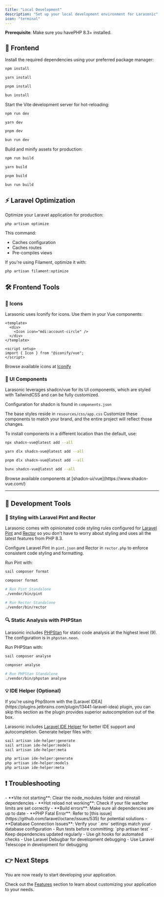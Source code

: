 ```yaml
---
title: "Local Development"
description: "Set up your local development environment for Larasonic"
icon: "terminal"
---
```


<Info>**Prerequisite**: Make sure you havePHP 8.3+ installed.</Info>

## 🎨 Frontend

Install the required dependencies using your preferred package manager:

<CodeGroup>

```bash npm
npm install
```

```bash yarn
yarn install
```

```bash pnpm
pnpm install
```

```bash bun
bun install
```

</CodeGroup>

Start the Vite development server for hot-reloading:

<CodeGroup>

```bash npm
npm run dev
```

```bash yarn
yarn dev
```

```bash pnpm
pnpm dev
```

```bash bun
bun run dev
```

</CodeGroup>

Build and minify assets for production:

<CodeGroup>

```bash npm
npm run build
```

```bash yarn
yarn build
```

```bash pnpm
pnpm build
```

```bash bun
bun run build
```

</CodeGroup>

## ⚡ Laravel Optimization

Optimize your Laravel application for production:

```bash
php artisan optimize
```

This command:

- Caches configuration
- Caches routes
- Pre-compiles views

If you're using Filament, optimize it with:

```bash
php artisan filament:optimize
```

## 🛠️ Frontend Tools

### 🎯 Icons

Larasonic uses Iconify for icons. Use them in your Vue components:

```vue
<template>
  <div>
    <Icon icon="mdi:account-circle" />
  </div>
</template>

<script setup>
import { Icon } from "@iconify/vue";
</script>
```

<Tip>Browse available icons at [Iconify](https://iconify.design/)</Tip>

### 🧩 UI Components

Larasonic leverages shadcn/vue for its UI components, which are styled with TailwindCSS and can be fully customized.

Configuration for shadcn is found in `components.json`

The base styles reside in `resources/css/app.css`
Customize these components to match your brand, and the entire project will reflect those changes.

To install components in a different location than the default, use:

<CodeGroup>

```bash npm
npx shadcn-vue@latest add --all
```

```bash yarn
yarn dlx shadcn-vue@latest add --all
```

```bash pnpm
pnpm dlx shadcn-vue@latest add --all
```

```bash bun
bunx shadcn-vue@latest add --all
```

</CodeGroup>
<Tip>
  Browse available components at [shadcn-ui/vue](https://www.shadcn-vue.com/)
</Tip>

---

## 🔧 Development Tools

### 📝 Styling with Laravel Pint and Rector

Larasonic comes with opinionated code styling rules configured for [Laravel Pint](https://github.com/laravel/pint) and [Rector](https://github.com/rectorphp/rector) so you don't have to worry about styling and uses all the latest features from PHP 8.3.

Configure Laravel Pint in `pint.json` and Rector in `rector.php` to enforce consistent code styling and formatting.

Run Pint with:

<CodeGroup>

```bash sail
sail composer format
```

```bash php
composer format

# Run Pint Standalone
./vendor/bin/pint

# Run Rector Standalone
./vendor/bin/rector
```

</CodeGroup>

### 🔍 Static Analysis with PHPStan

Larasonic includes [PHPStan](https://phpstan.org/) for static code analysis at the highest level (9). The configuration is in `phpstan.neon`.

Run PHPStan with:

<CodeGroup>

```bash sail
sail composer analyse
```

```bash php
composer analyse

# Run PHPStan Standalone
./vendor/bin/phpstan analyse
```

</CodeGroup>

### 💡 IDE Helper (Optional)

<Info>
If you're using PhpStorm with the [Laravel IDEA](https://plugins.jetbrains.com/plugin/13441-laravel-idea) plugin, you can skip this section as the plugin provides superior autocompletion out of the box.
</Info>

Larasonic includes [Laravel IDE Helper](https://github.com/barryvdh/laravel-ide-helper) for better IDE support and autocompletion. Generate helper files with:

<CodeGroup>

```bash sail
sail artisan ide-helper:generate
sail artisan ide-helper:models
sail artisan ide-helper:meta
```

```bash php
php artisan ide-helper:generate
php artisan ide-helper:models
php artisan ide-helper:meta
```

</CodeGroup>

## ❗ Troubleshooting

<AccordionGroup>
  <Accordion title="Troubleshooting Common Issues">
    - **Vite not starting**: Clear the node_modules folder and reinstall dependencies
    - **Hot reload not working**: Check if your file watcher limits are set correctly
    - **Build errors**: Make sure all dependencies are up to date
    - **PHP Fatal Error**: Refer to [this issue](https://github.com/laravel/octane/issues/535) for potential solutions
    - **Database Connection Issues**: Verify your `.env` settings match your database configuration
  </Accordion>

  <Accordion title="Development Best Practices">
    - Run tests before committing: `php artisan test`
    - Keep dependencies updated regularly
    - Use git hooks for automated checks
    - Use Laravel Debugbar for development debugging
    - Use Laravel Telescope in development for debugging
  </Accordion>
</AccordionGroup>

## 👉 Next Steps

You are now ready to start developing your application.

Check out the [Features](/features/user) section to learn about customizing your application to your needs.
